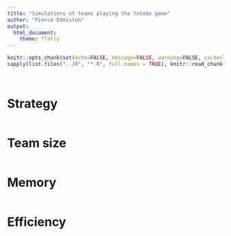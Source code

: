 ```yaml
---
title: "Simulations of teams playing the totems game"
author: "Pierce Edmiston"
output:
  html_document:
    theme: flatly
---
```


```r
knitr::opts_chunk$set(echo=FALSE, message=FALSE, warning=FALSE, cache=TRUE)
sapply(list.files("../R", "*.R", full.names = TRUE), knitr::read_chunk)
```

```r
```

```r
```

# Strategy

```r
```

# Team size

```r
```

# Memory

```r
```

# Efficiency

```r
```
